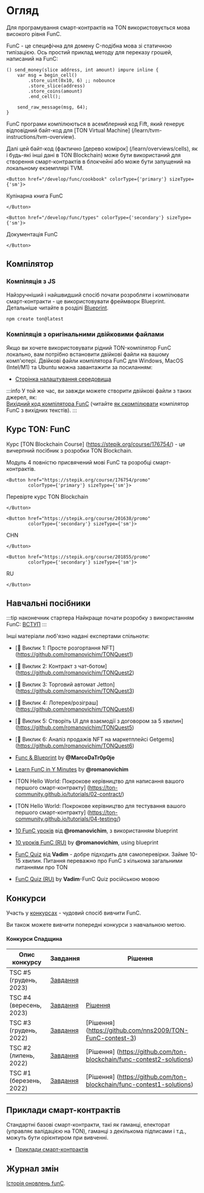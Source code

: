 
# Огляд

Для програмування смарт-контрактів на TON використовується мова високого рівня FunC.

FunC - це специфічна для домену C-подібна мова зі статичною типізацією.
Ось простий приклад методу для переказу грошей, написаний на FunC:

```func
() send_money(slice address, int amount) impure inline {
    var msg = begin_cell()
        .store_uint(0x10, 6) ;; nobounce
        .store_slice(address)
        .store_coins(amount)
        .end_cell();

    send_raw_message(msg, 64);
}
```

FunC програми компілюються в асемблерний код Fift, який генерує відповідний байт-код для [TON Virtual Machine] (/learn/tvm-instructions/tvm-overview).

Далі цей байт-код (фактично [дерево комірок] (/learn/overviews/cells), як і будь-які інші дані в TON Blockchain) може бути використаний для створення смарт-контрактів в блокчейні або може бути запущений на локальному екземплярі TVM.

```mdx-code-block
<Button href="/develop/func/cookbook" colorType={'primary'} sizeType={'sm'}>
```

Кулінарна книга FunC

```mdx-code-block
</Button>
```

```mdx-code-block
<Button href="/develop/func/types" colorType={'secondary'} sizeType={'sm'}>
```

Документація FunC

```mdx-code-block
</Button>
```

## Компілятор

### Компіляція з JS

Найзручніший і найшвидший спосіб почати розробляти і компілювати смарт-контракти - це використовувати фреймворк Blueprint. Детальніше читайте в розділі [Blueprint](/develop/smart-contracts/sdk/javascript).

```bash
npm create ton@latest
```

### Компіляція з оригінальними двійковими файлами

Якщо ви хочете використовувати рідний TON-компілятор FunC локально, вам потрібно встановити двійкові файли на вашому комп'ютері. Двійкові файли компілятора FunC для Windows, MacOS (Intel/M1) та Ubuntu можна завантажити за посиланням:

- [Сторінка налаштування середовища](/develop/smart-contracts/environment/installation)

:::info
У той же час, ви завжди можете створити двійкові файли з таких джерел, як:\
[Вихідний код компілятора FunC](https://github.com/ton-blockchain/ton/tree/master/crypto/func) (читайте [як скомпілювати](/develop/howto/compile#func) компілятор FunC з вихідних текстів).
:::

## Курс TON: FunC

Курс [TON Blockchain Course] (https://stepik.org/course/176754/) - це вичерпний посібник з розробки TON Blockchain.

Модуль 4 повністю присвячений мові FunC та розробці смарт-контрактів.

```mdx-code-block
<Button href="https://stepik.org/course/176754/promo" 
        colorType={'primary'} sizeType={'sm'}>
```

Перевірте курс TON Blockchain

```mdx-code-block
</Button>
```

```mdx-code-block
<Button href="https://stepik.org/course/201638/promo" 
        colorType={'secondary'} sizeType={'sm'}>
```

CHN

```mdx-code-block
</Button>
```

```mdx-code-block
<Button href="https://stepik.org/course/201855/promo" 
        colorType={'secondary'} sizeType={'sm'}>
```

RU

```mdx-code-block
</Button>
```

## Навчальні посібники

:::tip наконечник стартера
Найкраще почати розробку з використанням FunC: [ВСТУП](/develop/smart-contracts/)
:::

Інші матеріали люб'язно надані експертами спільноти:

  - [🚩 Виклик 1: Просте розгортання NFT] (https://github.com/romanovichim/TONQuest1)
  - [🚩 Виклик 2: Контракт з чат-ботом] (https://github.com/romanovichim/TONQuest2)
  - [🚩 Виклик 3: Торговий автомат Jetton] (https://github.com/romanovichim/TONQuest3)
  - [🚩 Виклик 4: Лотерея/розіграш] (https://github.com/romanovichim/TONQuest4)
  - [🚩 Виклик 5: Створіть UI для взаємодії з договором за 5 хвилин] (https://github.com/romanovichim/TONQuest5)
  - [🚩 Виклик 6: Аналіз продажів NFT на маркетплейсі Getgems] (https://github.com/romanovichim/TONQuest6)


- [Func & Blueprint](https://www.youtube.com/watch?v=7omBDfSqGfA&list=PLtUBO1QNEKwtO_zSyLj-axPzc9O9rkmYa) by **@MarcoDaTr0p0je**
- [Learn FunC in Y Minutes](https://learnxinyminutes.com/docs/func/) by **@romanovichim**
- [TON Hello World: Покрокове керівництво для написання вашого першого смарт-контракту] (https://ton-community.github.io/tutorials/02-contract/)
- [TON Hello World: Покрокове керівництво для тестування вашого першого смарт-контракту] (https://ton-community.github.io/tutorials/04-testing/)
- [10 FunC уроків](https://github.com/romanovichim/TonFunClessons_Eng) від **@romanovichim**, з використанням blueprint
- [10 уроків FunC (RU)](https://github.com/romanovichim/TonFunClessons_ru) by **@romanovichim**, using blueprint
- [FunC Quiz](https://t.me/toncontests/60) від **Vadim** - добре підходить для самоперевірки. Займе 10-15 хвилин. Питання переважно про FunС з кількома загальними питаннями про TON
- [FunC Quiz (RU)](https://t.me/toncontests/58?comment=14888) by **Vadim**-FunC Quiz російською мовою

## Конкурси

Участь у [конкурсах](https://t.me/toncontests) - чудовий спосіб вивчити FunC.

Ви також можете вивчити попередні конкурси з навчальною метою.

#### Конкурси Спадщина

| Опис конкурсу               | Завдання                                                                                                       | Рішення                                                                                                                           |
| --------------------------- | -------------------------------------------------------------------------------------------------------------- | --------------------------------------------------------------------------------------------------------------------------------- |
| TSC #5 (грудень, 2023)      | [Завдання](https://github.com/ton-community/tsc5)                                                              |                                                                                                                                   |
| TSC #4 (вересень, 2023)     | [Завдання](https://github.com/ton-community/tsc4)                                                              | [Рішення](/develop/smart-contracts/examples#ton-smart-challenge-4)                                                                |
| TSC #3 (грудень, 2022)      | [Завдання](https://github.com/ton-blockchain/func-contest3)                                                    | [Рішення] (https://github.com/nns2009/TON-FunC-contest-3)                                                                         |
| TSC #2 (липень, 2022)       | [Завдання](https://github.com/ton-blockchain/func-contest2)                                                    | [Рішення] (https://github.com/ton-blockchain/func-contest2-solutions)                                                             |
| TSC #1 (березень, 2022)     | [Завдання](https://github.com/ton-blockchain/func-contest1)                                                    | [Рішення] (https://github.com/ton-blockchain/func-contest1-solutions)                                                             |

## Приклади смарт-контрактів

Стандартні базові смарт-контракти, такі як гаманці, електорат (управляє валідацією на TON), гаманці з декількома підписами і т.д., можуть бути орієнтиром при вивченні.

- [Приклади смарт-контрактів](/develop/smart-contracts/examples)

## Журнал змін

[Історія оновлень funC](/develop/func/changelog).

